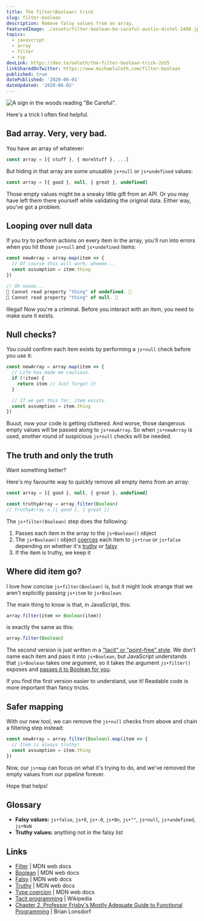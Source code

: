 ```yaml
---
title: The filter(Boolean) trick
slug: filter-boolean
description: Remove falsy values from an array.
featuredImage: ./assets/filter-boolean-be-careful-austin-distel-2400.jpg
topics:
  - javascript
  - array
  - filter
  - tip
devLink: https://dev.to/ooloth/the-filter-boolean-trick-2o55
linkSharedOnTwitter: https://www.michaeluloth.com/filter-boolean
published: true
datePublished: '2020-06-01'
dateUpdated: '2020-06-02'
---
```


![A sign in the woods reading "Be Careful".](./assets/filter-boolean-be-careful-austin-distel-2400.jpg 'Photo by Austin Distel')

Here's a trick I often find helpful.

## Bad array. Very, very bad.

You have an array of whatever:

```js
const array = [{ stuff }, { moreStuff }, ...]
```

But hiding in that array are some unusable `js•null` or `js•undefined` values:

```js
const array = [{ good }, null, { great }, undefined]
```

Those empty values might be a sneaky little gift from an API. Or you may have left them there yourself while validating the original data. Either way, you've got a problem.

## Looping over null data

If you try to perform actions on every item in the array, you'll run into errors when you hit those `js•null` and `js•undefined` items:

```js
const newArray = array.map(item => {
  // Of course this will work, wheeee...
  const assumption = item.thing
})

// Oh noooo...
🚨 Cannot read property "thing" of undefined. 🚨
🚨 Cannot read property "thing" of null. 🚨
```

Illegal! Now you're a criminal. Before you interact with an item, you need to make sure it exists.

## Null checks?

You could confirm each item exists by performing a `js•null` check before you use it:

```js
const newArray = array.map(item => {
  // Life has made me cautious.
  if (!item) {
    return item // Just forget it
  }

  // If we get this far, item exists.
  const assumption = item.thing
})
```

Buuut, now your code is getting cluttered. And worse, those dangerous empty values will be passed along to `js•newArray`. So when `js•newArray` is used, another round of suspicious `js•null` checks will be needed.

## The truth and only the truth

Want something better?

Here's my favourite way to quickly remove all empty items from an array:

```js
const array = [{ good }, null, { great }, undefined]

const truthyArray = array.filter(Boolean)
// truthyArray = [{ good }, { great }]
```

The `js•filter(Boolean)` step does the following:

1. Passes each item in the array to the `js•Boolean()` object
2. The `js•Boolean()` object [coerces](https://developer.mozilla.org/en-US/docs/Glossary/Type_coercion) each item to `js•true` or `js•false` depending on whether it's [truthy](https://developer.mozilla.org/en-US/docs/Glossary/Truthy) or [falsy](https://developer.mozilla.org/en-US/docs/Glossary/Falsy)
3. If the item is truthy, we keep it

## Where did item go?

I love how concise `js•filter(Boolean)` is, but it might look strange that we aren't explicitly passing `js•item` to `js•Boolean`.

The main thing to know is that, in JavaScript, this:

```js
array.filter(item => Boolean(item))
```

is exactly the same as this:

```js
array.filter(Boolean)
```

The second version is just written in a ["tacit" or "point-free" style](https://en.wikipedia.org/wiki/Tacit_programming). We don't name each item and pass it into `js•Boolean`, but JavaScript understands that `js•Boolean` takes one argument, so it takes the argument `js•filter()` exposes and [passes it to Boolean for you](https://mostly-adequate.gitbooks.io/mostly-adequate-guide/ch02.html).

If you find the first version easier to understand, use it! Readable code is more important than fancy tricks.

## Safer mapping

With our new tool, we can remove the `js•null` checks from above and chain a filtering step instead:

```js
const newArray = array.filter(Boolean).map(item => {
  // Item is always truthy!
  const assumption = item.thing
})
```

Now, our `js•map` can focus on what it's trying to do, and we've removed the empty values from our pipeline forever.

Hope that helps!

## Glossary

- **Falsy values:** `js•false`, `js•0`, `js•-0`, `js•0n`, `js•""`, `js•null`, `js•undefined`, `js•NaN`
- **Truthy values:** anything not in the falsy list

## Links

- [Filter](https://developer.mozilla.org/en-US/docs/Web/JavaScript/Reference/Global_Objects/Array/filter) | MDN web docs
- [Boolean](https://developer.mozilla.org/en-US/docs/Web/JavaScript/Reference/Global_Objects/Boolean) | MDN web docs
- [Falsy](https://developer.mozilla.org/en-US/docs/Glossary/Falsy) | MDN web docs
- [Truthy](https://developer.mozilla.org/en-US/docs/Glossary/Truthy) | MDN web docs
- [Type coercion](https://developer.mozilla.org/en-US/docs/Glossary/Type_coercion) | MDN web docs
- [Tacit programming](https://en.wikipedia.org/wiki/Tacit_programming) | Wikipedia
- [Chapter 2, Professor Frisby's Mostly Adequate Guide to Functional Programming](https://mostly-adequate.gitbooks.io/mostly-adequate-guide/ch02.html) | Brian Lonsdorf
